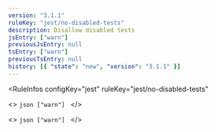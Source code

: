 ```yaml
---
version: "3.1.1"
ruleKey: "jest/no-disabled-tests"
description: Disallow disabled tests
jsEntry: ["warn"]
previousJsEntry: null
tsEntry: ["warn"]
previousTsEntry: null
history: [{ "state": "new", "version": "3.1.1" }]
---
```


<RuleInfos 
  configKey="jest" 
  ruleKey="jest/no-disabled-tests" 
>
  <>
    ```json
    ["warn"]
    ```
  </>

  <>
    ```json
    ["warn"]
    ```
  </>
</RuleInfos>

